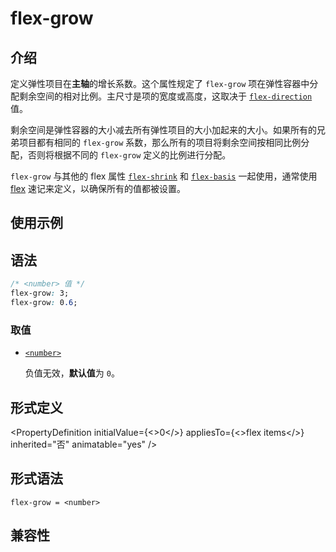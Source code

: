 # flex-grow

## 介绍

定义弹性项目在**主轴**的增长系数。这个属性规定了 `flex-grow` 项在弹性容器中分配剩余空间的相对比例。主尺寸是项的宽度或高度，这取决于 [`flex-direction`](./flex-direction.mdx) 值。

剩余空间是弹性容器的大小减去所有弹性项目的大小加起来的大小。如果所有的兄弟项目都有相同的 `flex-grow` 系数，那么所有的项目将剩余空间按相同比例分配，否则将根据不同的 `flex-grow` 定义的比例进行分配。

`flex-grow` 与其他的 flex 属性 [`flex-shrink`](./flex-shrink.mdx) 和 [`flex-basis`](./flex-basis.mdx) 一起使用，通常使用 [flex](./flex.mdx) 速记来定义，以确保所有的值都被设置。

## 使用示例


<Go
  example="css-api"
  defaultFile="src/flex-grow/App.tsx"
  img="/assets/doc/css/flex-grow.jpg"
  entry="src/flex-grow"
  defaultEntryFile="dist/flex-grow.lynx.bundle"
/>

## 语法

```css
/* <number> 值 */
flex-grow: 3;
flex-grow: 0.6;
```

### 取值

- [`<number>`](api/css/data-type/number.mdx)

  负值无效，**默认值**为 `0`。

## 形式定义


<PropertyDefinition
  initialValue={<>0</>}
  appliesTo={<>flex items</>}
  inherited="否"
  animatable="yes"
/>

## 形式语法

```
flex-grow = <number>
```

## 兼容性


<LegacyCompatTable metadata="css/properties/flex-grow" />
